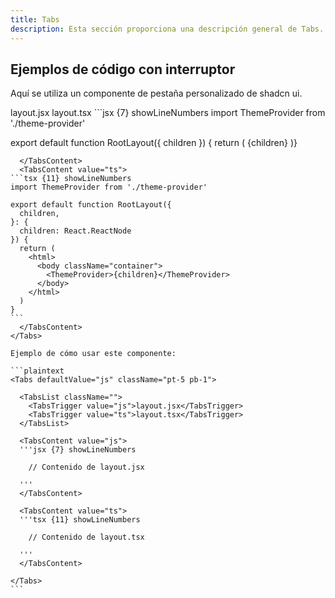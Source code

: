 ```yaml
---
title: Tabs
description: Esta sección proporciona una descripción general de Tabs.
---
```


## Ejemplos de código con interruptor

Aquí se utiliza un componente de pestaña personalizado de shadcn ui.

<Tabs defaultValue="js" className="pt-5 pb-1">
  <TabsList className="">
    <TabsTrigger value="js">layout.jsx</TabsTrigger>
    <TabsTrigger value="ts">layout.tsx</TabsTrigger>
  </TabsList>
  <TabsContent value="js">
  ```jsx {7} showLineNumbers
import ThemeProvider from './theme-provider'
 
export default function RootLayout({ children }) {
  return (
    <html>
      <body className="container">
        <ThemeProvider>{children}</ThemeProvider>
      </body>
    </html>
  )}
````
  </TabsContent>
  <TabsContent value="ts">
```tsx {11} showLineNumbers
import ThemeProvider from './theme-provider'
 
export default function RootLayout({
  children,
}: {
  children: React.ReactNode
}) {
  return (
    <html>
      <body className="container">
        <ThemeProvider>{children}</ThemeProvider>
      </body>
    </html>
  )
}
```
  </TabsContent>
</Tabs>

Ejemplo de cómo usar este componente:

```plaintext
<Tabs defaultValue="js" className="pt-5 pb-1">

  <TabsList className="">
    <TabsTrigger value="js">layout.jsx</TabsTrigger>
    <TabsTrigger value="ts">layout.tsx</TabsTrigger>
  </TabsList>

  <TabsContent value="js">
  '''jsx {7} showLineNumbers

    // Contenido de layout.jsx

  '''
  </TabsContent>

  <TabsContent value="ts">
  '''tsx {11} showLineNumbers

    // Contenido de layout.tsx

  '''
  </TabsContent>

</Tabs>
```